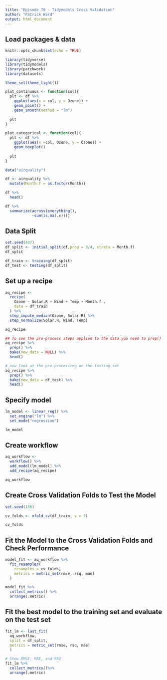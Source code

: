 ```yaml
---
title: "Episode 79 - Tidymodels Cross Validation"
author: "Patrick Ward"
output: html_document
---
```


## Load packages & data

```r

knitr::opts_chunk$set(echo = TRUE)

library(tidyverse)
library(tidymodels)
library(patchwork)
library(datasets)

theme_set(theme_light())

plot_continuous <- function(col){
  plt <- df %>%
    ggplot(aes(x = col, y = Ozone)) +
    geom_point() +
    geom_smooth(method = "lm")
  
  plt
}

plot_categorical <- function(col){
  plt <- df %>%
    ggplot(aes(x =col, Ozone, y = Ozone)) +
    geom_boxplot()
  
  plt
}

data("airquality")

df <- airquality %>%
  mutate(Month.f = as.factor(Month))

df %>%
  head()

df %>%
  summarize(across(everything(),
            ~sum(is.na(.x))))

```



## Data Split

```r

set.seed(487)
df_split <- initial_split(df,prop = 3/4, strata = Month.f)
df_split

df_train <- training(df_split)
df_test <- testing(df_split)

```



## Set up a recipe

```r

aq_recipe <- 
  recipe(
    Ozone ~ Solar.R + Wind + Temp + Month.f ,
    data = df_train
  ) %>%
  step_impute_median(Ozone, Solar.R) %>% 
  step_normalize(Solar.R, Wind, Temp)

aq_recipe

## To see the pre-process steps applied to the data you need to prep() the recipe and then bake() it
aq_recipe %>% 
  prep() %>% 
  bake(new_data = NULL) %>% 
  head()

# now look at the pre-processing on the testing set
aq_recipe %>% 
  prep() %>% 
  bake(new_data = df_test) %>% 
  head()

```


## Specify model

```r

lm_model <- linear_reg() %>% 
  set_engine("lm") %>%
  set_mode("regression")

lm_model
```


## Create workflow

```r

aq_workflow <-
  workflow() %>%
  add_model(lm_model) %>%
  add_recipe(aq_recipe) 

aq_workflow
```


## Create Cross Validation Folds to Test the Model

```r
set.seed(136)

cv_folds <- vfold_cv(df_train, v = 5) 

cv_folds

```


## Fit the Model to the Cross Validation Folds and Check Performance

```r
model_fit <- aq_workflow %>% 
  fit_resamples(
    resamples = cv_folds,
    metrics = metric_set(rmse, rsq, mae)
  )

model_fit %>%
  collect_metrics() %>% 
  arrange(.metric)

```


## Fit the best model to the training set and evaluate on the test set

```r
fit_lm <- last_fit(
  aq_workflow, 
  split = df_split,
  metrics = metric_set(rmse, rsq, mae)
  )

# Show RMSE, MAE, and RSQ
fit_lm %>% 
  collect_metrics()%>% 
  arrange(.metric)
```
